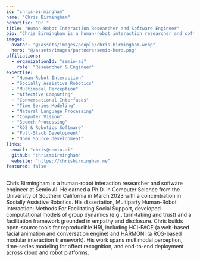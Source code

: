 ```yaml
---
id: "chris-birmingham"
name: "Chris Birmingham"
honorific: "Dr."
title: "Human-Robot Interaction Researcher and Software Engineer"
bio: "Chris Birmingham is a human-robot interaction researcher and software engineer at Semio AI. He earned a Ph.D. in Computer Science from the University of Southern California in March 2023 with a concentration in Socially Assistive Robotics. His dissertation, Multiparty Human-Robot Interaction: Methods For Facilitating Social Support, developed computational models of group dynamics (e.g., turn-taking and trust) and a facilitation framework grounded in empathy and disclosure. Chris builds open-source tools for reproducible HRI, including HCI-FACE (a web-based facial animation and conversation engine) and HARMONI (a ROS-based modular interaction framework). His work spans multimodal perception, time-series modeling for affect recognition, and end-to-end deployment across cloud and robot platforms."
images:
  avatar: "@/assets/images/people/chris-birmingham.webp"
  hero: "@/assets/images/partners/semio-hero.png"
affiliations:
  - organizationId: "semio-ai"
    role: "Researcher & Engineer"
expertise:
  - "Human-Robot Interaction"
  - "Socially Assistive Robotics"
  - "Multimodal Perception"
  - "Affective Computing"
  - "Conversational Interfaces"
  - "Time Series Modeling"
  - "Natural Language Processing"
  - "Computer Vision"
  - "Speech Processing"
  - "ROS & Robotics Software"
  - "Full-Stack Development"
  - "Open Source Development"
links:
  email: "chris@semio.ai"
  github: "chrismbirmingham"
  website: "https://chrisbirmingham.me"
featured: false
---
```


Chris Birmingham is a human-robot interaction researcher and software engineer at Semio AI. He earned a Ph.D. in Computer Science from the University of Southern California in March 2023 with a concentration in Socially Assistive Robotics. His dissertation, Multiparty Human-Robot Interaction: Methods For Facilitating Social Support, developed computational models of group dynamics (e.g., turn-taking and trust) and a facilitation framework grounded in empathy and disclosure. Chris builds open-source tools for reproducible HRI, including HCI-FACE (a web-based facial animation and conversation engine) and HARMONI (a ROS-based modular interaction framework). His work spans multimodal perception, time-series modeling for affect recognition, and end-to-end deployment across cloud and robot platforms.
